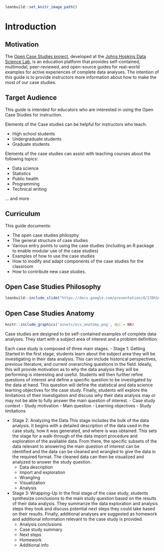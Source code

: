 
```r
leanbuild::set_knitr_image_path()
```

# Introduction


## Motivation
The [Open Case Studies project](https://www.opencasestudies.org), developed at the [Johns Hopkins Data Science Lab](https://jhudatascience.org/), is an education platform that provides self-contained, multimodal, peer-reviewed, and open-source guides for real-world examples for active experiences of complete data analyses. The intention of this guide is to provide instructors more information about how to make the most of our case studies.


## Target Audience  

This guide is intended for educators who are interested in using the Open Case Studies for instruction.

Elements of the Case studies can be helpful for instructors who teach:

- High school students
- Undergraduate students
- Graduate students

Elements of the case studies  can assist with teaching courses about the following topics:

- Data science
- Statistics
- Public health
- Programming
- Technical writing  

... and more

## Curriculum  

This guide documents:

- The open case studies philosphy 
- The general structure of case studies
- Various entry points to using the case studies (including an R package to enable modular use of the case studies)
- Examples of how to use the case studies
- How to modify and adapt components of the case studies for the classroom
- How to contribute new case studies. 


## Open Case Studies Philosophy

```r
leanbuild::include_slide("https://docs.google.com/presentation/d/17DhSo5YTKzP9bl-zfduezsyfItZRzJYmIgczUvr-Cw0/edit#slide=id.g107fd794960_0_154")
```

## Open Case Studies Anatomy
```r
knitr::include_graphics('assets/ocs_anatomy.png', dpi = NA)
```

Case studies are designed to be self-contained examples of complete data analyses. They start with a subject area of interest and a problem definition. 

Each case study is composed of three main stages. 
- Stage 1: Getting Started 
In the first stage, students learn about the subject area they will be investigating in their data analysis. This can include historical perspectives, previous literature, and current overarching questions in the field. Ideally, this will provide motivation as to why the data analysis they will be performing is interesting and useful. Students will then further refine questions of interest and define a specific question to be investigated by the data at hand. This question will define the statistical and data science learning objectives for the case study. Finally, students will explore the limitations of their investigation and discuss why their data analysis may or may not be able to fully answer the main question of interest. 
	- Case study context 
	- Study motivation
	- Main question 
	- Learning objectives 
	- Study limitations 

- Stage 2: Analyzing the Data
This stage includes the bulk of the data analysis. It begins with a detailed description of the data used in the case study, how it was generated, and where is was obtained. This sets the stage for a walk-through of the data import procedure and exploration of the available data. From there, the specific subsets of the data relevant to answering the main question of interest can be identified and the data can be cleaned and wrangled to give the data in the required format. The cleaned data can then be visualized and analyzed to answer the study question. 
	- Data description
	- Import and exploration 
	- Wrangling 
	- Visualization 
	- Analysis 

- Stage 3: Wrapping-Up 
In the final stage of the case study, students synthesize conclusions to the main study question based on the results of their data analysis. They summarize the data exploration and analysis steps they took and discuss potential next steps they could take based on their results. Finally, additional analyses are suggested as homework and additional information relevant to the case study is provided. 
	- Analysis conclusions 
	- Case study summary
	- Next steps 
	- Homework 
	- Additional info












